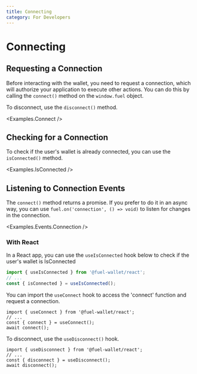 ```yaml
---
title: Connecting
category: For Developers
---
```


# Connecting

## Requesting a Connection

Before interacting with the wallet, you need to request a connection, which will authorize your application to execute other actions. You can do this by calling the `connect()` method on the `window.fuel` object.

<CodeImport file="../../examples/Connect.tsx" commentBlock="connect" />

To disconnect, use the `disconnect()` method.

<CodeImport file="../../examples/Connect.tsx" commentBlock="disconnect" />

<Examples.Connect />

## Checking for a Connection

To check if the user's wallet is already connected, you can use the `isConnected()` method.

<CodeImport file="../../../sdk/src/tests/Fuel.test.ts" testCase="isConnected" />

<Examples.IsConnected />

## Listening to Connection Events

The `connect()` method returns a promise. If you prefer to do it in an async way, you can use `fuel.on('connection', () => void)` to
listen for changes in the connection.

<CodeImport
  file="../../src/hooks/useIsConnected.tsx"
  commentBlock="eventConnection"
/>

<Examples.Events.Connection />

### With React

In a React app, you can use the `useIsConnected` hook below to check if the user's wallet is IsConnected

```ts
import { useIsConnected } from '@fuel-wallet/react';
// ...
const { isConnected } = useIsConnected();
```

You can import the `useConnect` hook to access the 'connect' function and request a connection.

```tsx
import { useConnect } from '@fuel-wallet/react';
// ...
const { connect } = useConnect();
await connect();
```

To disconnect, use the `useDisconnect()` hook.

```tsx
import { useDisconnect } from '@fuel-wallet/react';
// ...
const { disconnect } = useDisconnect();
await disconnect();
```
